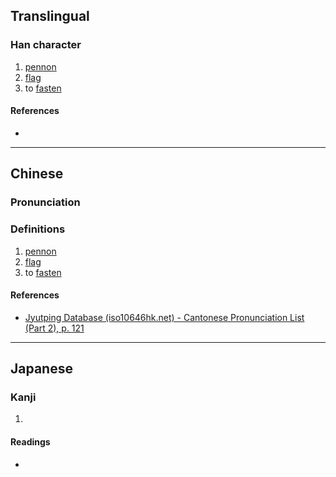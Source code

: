 {{character info}}
==Translingual==

===Han character===
{{Han char|rn=70|rad=方|as=12|sn=16|four=|canj=YSYIA|ids=⿰方戠}}

# [[pennon]]
# [[flag]]
# to [[fasten]]

====References====
* {{Han ref|kx=0485.040|dkj=13694|dj=0847.060|hdz=32184.120|uh=65D8|ud=26072}}

----

==Chinese==
{{zh-forms}}

===Pronunciation===
{{zh-pron
|m=zhì
|c=ci3
}}

===Definitions===
{{zh-hanzi}}

# [[pennon]]
# [[flag]]
# to [[fasten]]

====References====
* [http://www.iso10646hk.net/jp/document/download.jsp Jyutping Database (iso10646hk.net) - Cantonese Pronunciation List (Part 2), p. 121]

----

==Japanese==

===Kanji===
{{ja-kanji|grade=|rs=方12}}

# {{rfdef|ja|sort=方12}}

====Readings====
* {{ja-readings|on=[[し]] (shi)|kun=}}